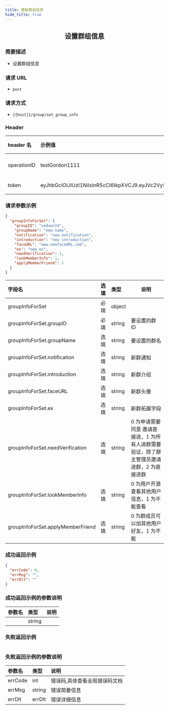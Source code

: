 ```yaml
---
title: 更新群组信息
hide_title: true
---
```


<center>

## 设置群组信息

</center>

### 简要描述

- 设置群组信息

### 请求 URL

- `post`

### 请求方式

- `{{host}}/group/set_group_info`

### Header

| header 名   | 示例值                                                                                                                                                                                                      | 选填 | 类型   | 说明                         |
| :---------- | :---------------------------------------------------------------------------------------------------------------------------------------------------------------------------------------------------------- | :--- | ------ | ---------------------------- |
| operationID | testGordon1111                                                                                                                                                                                              | 必填 | string | operationID 用于全局链路追踪 |
| token       | eyJhbGciOiJIUzI1NiIsInR5cCI6IkpXVCJ9.eyJVc2VySUQiOiJvcGVuSU0xMjM0NTYiLCJQbGF0Zm9ybUlEIjoxLCJleHAiOjE2OTU4MjE4MDUsIm5iZiI6MTY4ODA0NTUwNSwiaWF0IjoxNjg4MDQ1ODA1fQ.cY4ecn4qNO59uOkjLiJXSVg57INKOeeXxsNA2ABVFeg | 必填 | string | 管理员或者用户 token         |

### 请求参数示例

```json
{
  "groupInfoForSet": {
    "groupID": "xadxwr24",
    "groupName": "new name",
    "notification": "new notification",
    "introduction": "new introduction",
    "faceURL": "www.newfaceURL.com",
    "ex": "new ex",
    "needVerification": 1,
    "lookMemberInfo": 1,
    "applyMemberFriend": 1
  }
}
```

| 字段名                            | 选填 | 类型   | 说明                                                                                      |
| :-------------------------------- | :--- | :----- | ----------------------------------------------------------------------------------------- |
| groupInfoForSet                   | 必填 | object |                                                                                           |
| groupInfoForSet.groupID           | 必填 | string | 要设置的群 ID                                                                             |
| groupInfoForSet.groupName         | 选填 | string | 要设置的群名                                                                              |
| groupInfoForSet.notification      | 选填 | string | 新群通知                                                                                  |
| groupInfoForSet.introduction      | 选填 | string | 新群介绍                                                                                  |
| groupInfoForSet.faceURL           | 选填 | string | 新群头像                                                                                  |
| groupInfoForSet.ex                | 选填 | string | 新群拓展字段                                                                              |
| groupInfoForSet.needVerification  | 选填 | string | 0 为申请需要同意 邀请直接进，1 为所有人进群需要验证，除了群主管理员邀请进群，2 为直接进群 |
| groupInfoForSet.lookMemberInfo    | 选填 | string | 0 为用户开源查看其他用户信息，1 为不能查看                                                |
| groupInfoForSet.applyMemberFriend | 选填 | string | 0 为群成员可以加其他用户好友，1 为不能                                                    |

### 成功返回示例

```json
{
  "errCode": 0,
  "errMsg": "",
  "errDlt": ""
}
```

### 成功返回示例的参数说明

| 参数名 | 类型   | 说明 |
| :----- | :----- | :--- |
|        | string |      |

### 失败返回示例

```json

```

### 失败返回示例的参数说明

| 参数名  | 类型   | 说明                          |
| :------ | :----- | :---------------------------- |
| errCode | int    | 错误码,具体查看全局错误码文档 |
| errMsg  | string | 错误简要信息                  |
| errDlt  | errDlt | 错误详细信息                  |
